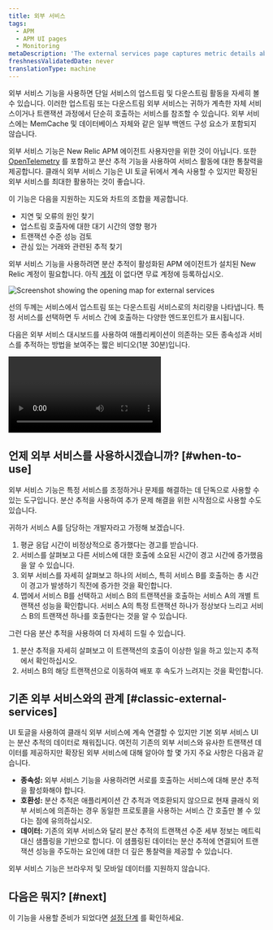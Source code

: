 ```yaml
---
title: 외부 서비스
tags:
  - APM
  - APM UI pages
  - Monitoring
metaDescription: 'The external services page captures metric details about out-of-process services such as web services, cloud resources, or other network calls.'
freshnessValidatedDate: never
translationType: machine
---
```



외부 서비스 기능을 사용하면 단일 서비스의 업스트림 및 다운스트림 활동을 자세히 볼 수 있습니다. 이러한 업스트림 또는 다운스트림 외부 서비스는 귀하가 계측한 자체 서비스이거나 트랜잭션 과정에서 단순히 호출하는 서비스를 참조할 수 있습니다. 외부 서비스에는 MemCache 및 데이터베이스 자체와 같은 일부 백엔드 구성 요소가 포함되지 않습니다.

외부 서비스 기능은 New Relic APM 에이전트 사용자만을 위한 것이 아닙니다. 또한 [OpenTelemetry](/docs/more-integrations/open-source-telemetry-integrations/opentelemetry/introduction-opentelemetry-new-relic) 를 포함하고 분산 추적 기능을 사용하여 서비스 활동에 대한 통찰력을 제공합니다. 클래식 외부 서비스 기능은 UI 토글 뒤에서 계속 사용할 수 있지만 확장된 외부 서비스를 최대한 활용하는 것이 좋습니다.

이 기능은 다음을 지원하는 지도와 차트의 조합을 제공합니다.

* 지연 및 오류의 원인 찾기
* 업스트림 호출자에 대한 대기 시간의 영향 평가
* 트랜잭션 수준 성능 검토
* 관심 있는 거래와 관련된 추적 찾기

외부 서비스 기능을 사용하려면 분산 추적이 활성화된 APM 에이전트가 설치된 New Relic 계정이 필요합니다. 아직 [계정](https://newrelic.com/signup) 이 없다면 무료 계정에 등록하십시오.

<img
  title="Screenshot showing the opening map for external services"
  alt="Screenshot showing the opening map for external services"
  src={apmExternalServiceIntro}
/>

<figcaption>
  선의 두께는 서비스에서 업스트림 또는 다운스트림 서비스로의 처리량을 나타냅니다. 특정 서비스를 선택하면 두 서비스 간에 호출하는 다양한 엔드포인트가 표시됩니다.
</figcaption>

다음은 외부 서비스 대시보드를 사용하여 애플리케이션이 의존하는 모든 종속성과 서비스를 추적하는 방법을 보여주는 짧은 비디오(1분 30분)입니다.

<Video
  id="903EF9MAql8"
  type="youtube"
/>

## 언제 외부 서비스를 사용하시겠습니까? [#when-to-use]

외부 서비스 기능은 특정 서비스를 조정하거나 문제를 해결하는 데 단독으로 사용할 수 있는 도구입니다. 분산 추적을 사용하여 추가 문제 해결을 위한 시작점으로 사용할 수도 있습니다.

귀하가 서비스 A를 담당하는 개발자라고 가정해 보겠습니다.

1. 평균 응답 시간이 비정상적으로 증가했다는 경고를 받습니다.
2. 서비스를 살펴보고 다른 서비스에 대한 호출에 소요된 시간이 경고 시간에 증가했음을 알 수 있습니다.
3. 외부 서비스를 자세히 살펴보고 하나의 서비스, 특히 서비스 B를 호출하는 총 시간이 경고가 발생하기 직전에 증가한 것을 확인합니다.
4. 맵에서 서비스 B를 선택하고 서비스 B의 트랜잭션을 호출하는 서비스 A의 개별 트랜잭션 성능을 확인합니다. 서비스 A의 특정 트랜잭션 하나가 정상보다 느리고 서비스 B의 트랜잭션 하나를 호출한다는 것을 알 수 있습니다.

그런 다음 분산 추적을 사용하여 더 자세히 드릴 수 있습니다.

1. 분산 추적을 자세히 살펴보고 이 트랜잭션의 호출이 이상한 일을 하고 있는지 추적에서 확인하십시오.
2. 서비스 B의 해당 트랜잭션으로 이동하여 배포 후 속도가 느려지는 것을 확인합니다.

## 기존 외부 서비스와의 관계 [#classic-external-services]

UI 토글을 사용하여 클래식 외부 서비스에 계속 연결할 수 있지만 기본 외부 서비스 UI는 분산 추적의 데이터로 채워집니다. 여전히 기존의 외부 서비스와 유사한 트랜잭션 데이터를 제공하지만 확장된 외부 서비스에 대해 알아야 할 몇 가지 주요 사항은 다음과 같습니다.

* **종속성:** 외부 서비스 기능을 사용하려면 서로를 호출하는 서비스에 대해 분산 추적을 활성화해야 합니다.
* **호환성:** 분산 추적은 애플리케이션 간 추적과 역호환되지 않으므로 현재 클래식 외부 서비스에 의존하는 경우 동일한 프로토콜을 사용하는 서비스 간 호출만 볼 수 있다는 점에 유의하십시오.
* **데이터:** 기존의 외부 서비스와 달리 분산 추적의 트랜잭션 수준 세부 정보는 메트릭 대신 샘플링을 기반으로 합니다. 이 샘플링된 데이터는 분산 추적에 연결되어 트랜잭션 성능을 주도하는 요인에 대한 더 깊은 통찰력을 제공할 수 있습니다.

<Callout variant="tip">
  외부 서비스 기능은 브라우저 및 모바일 데이터를 지원하지 않습니다.
</Callout>

## 다음은 뭐지? [#next]

이 기능을 사용할 준비가 되었다면 [설정 단계](/docs/apm/apm-ui-pages/monitoring/external-services/external-services-setup) 를 확인하세요.